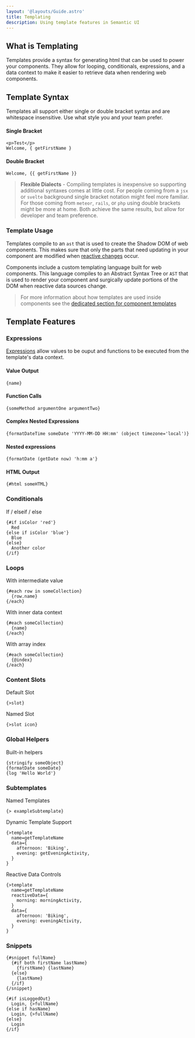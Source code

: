 ```yaml
---
layout: '@layouts/Guide.astro'
title: Templating
description: Using template features in Semantic UI
---
```



## What is Templating

Templates provide a syntax for generating html that can be used to power your components. They allow for looping, conditionals, expressions, and a data context to make it easier to retrieve data when rendering web components.

## Template Syntax

Templates all support either single or double bracket syntax and are whitespace insensitive. Use what style you and your team prefer.

#### Single Bracket
```sui
<p>Test</p>
Welcome, { getFirstName }
```

#### Double Bracket
```sui
Welcome, {{ getFirstName }}
```

> **Flexible Dialects** - Compiling templates is inexpensive so supporting additional syntaxes comes at little cost. For people coming from a `jsx` or `svelte` background single bracket notation might feel more familiar. For those coming from `meteor`, `rails`, or `php` using double brackets might be more at home. Both achieve the same results, but allow for developer and team preference.

### Template Usage

Templates compile to an `ast` that is used to create the Shadow DOM of web components. This makes sure that only the parts that need updating in your component are modified when [reactive changes](/components/reactivity) occur.

Components include a custom templating language built for web components. This language compiles to an Abstract Syntax Tree or `AST` that is used to render your component and surgically update portions of the DOM when reactive data sources change.

> For more information about how templates are used inside components see the [dedicated section for component templates](/components/rendering)


<PlaygroundExample id="advanced-color-picker" height="480"></PlaygroundExample>

## Template Features

### Expressions

[Expressions](templates/expressions) allow values to be ouput and functions to be executed from the template's data context.

#### Value Output
```sui
{name}
```

#### Function Calls
```sui
{someMethod argumentOne argumentTwo}
```

#### Complex Nested Expressions
```sui
{formatDateTime someDate 'YYYY-MM-DD HH:mm' (object timezone='local')}
```

#### Nested expressions
```sui
{formatDate (getDate now) 'h:mm a'}
```

#### HTML Output
```sui
{#html someHTML}
```

### Conditionals

If / elseif / else
```sui
{#if isColor 'red'}
  Red
{else if isColor 'blue'}
  Blue
{else}
  Another color
{/if}
```

### Loops

With intermediate value
```sui
{#each row in someCollection}
  {row.name}
{/each}
```

With inner data context
```sui
{#each someCollection}
  {name}
{/each}
```

With array index
```sui
{#each someCollection}
  {@index}
{/each}
```

### Content Slots

Default Slot
```sui
{>slot}
```
Named Slot
```sui
{>slot icon}
```

### Global Helpers


Built-in helpers
```sui
{stringify someObject}
{formatDate someDate}
{log 'Hello World'}
```

### Subtemplates

Named Templates
```sui
{> exampleSubtemplate}
```
Dynamic Template Support
```sui
{>template
  name=getTemplateName
  data={
    afternoon: 'Biking',
    evening: getEveningActivity,
  }
}
```

Reactive Data Controls
```sui
{>template
  name=getTemplateName
  reactiveData={
    morning: morningActivity,
  }
  data={
    afternoon: 'Biking',
    evening: eveningActivity,
  }
}
```

### Snippets

```sui
{#snippet fullName}
  {#if both firstName lastName}
    {firstName} {lastName}
  {else}
    {lastName}
  {/if}
{/snippet}

{#if isLoggedOut}
  Login, {>fullName}
{else if hasName}
  Login, {>fullName}
{else}
  Login
{/if}
```
